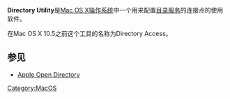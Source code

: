 {{Infobox_Software
| name = Directory Utility
| logo = 
| screenshot = 
| caption = Directory Access
| developer = [[苹果公司|苹果公司]]
| latest_release_version = 2.0.1(249.1)
| latest_release_date =2009年8月5日
| operating_system = [[Mac_OS_X|Mac OS X]]
| genre = Utility
| license = [[专有软件|专有]]
| website = http://www.apple.com/macosx/
}}
'''Directory Utility'''是[[Mac_OS_X|Mac OS X]][[操作系统|操作系统]]中一个用来配置[[目录服务|目录服务]]的连接点的使用软件。

在Mac OS X 10.5之前这个工具的名称为Directory Access。

== 参见 ==
* [[Apple_Open_Directory|Apple Open Directory]]

{{Mac OS X}}

[[Category:MacOS|Category:MacOS]]